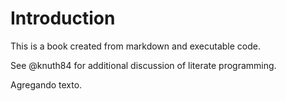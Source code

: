 # Introduction

This is a book created from markdown and executable code.

See @knuth84 for additional discussion of literate programming.

Agregando texto. 